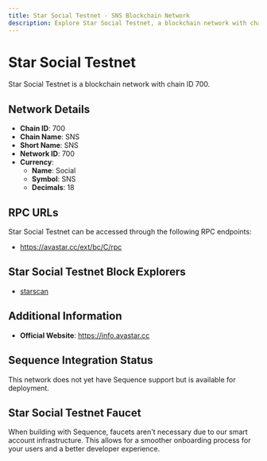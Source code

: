 ```yaml
--- 
title: Star Social Testnet - SNS Blockchain Network
description: Explore Star Social Testnet, a blockchain network with chain ID 700. Learn about its native currency, Social, and how to interact with the network.
---
```


# Star Social Testnet

Star Social Testnet is a blockchain network with chain ID 700.

## Network Details

- **Chain ID**: 700
- **Chain Name**: SNS
- **Short Name**: SNS
- **Network ID**: 700
- **Currency**: 
  - **Name**: Social
  - **Symbol**: SNS
  - **Decimals**: 18

## RPC URLs

Star Social Testnet can be accessed through the following RPC endpoints:

- https://avastar.cc/ext/bc/C/rpc

## Star Social Testnet Block Explorers

- [starscan](https://avastar.info)

## Additional Information

- **Official Website**: https://info.avastar.cc

## Sequence Integration Status

This network does not yet have Sequence support but is available for deployment.

## Star Social Testnet Faucet

When building with Sequence, faucets aren't necessary due to our smart account infrastructure. This allows for a smoother onboarding process for your users and a better developer experience.
